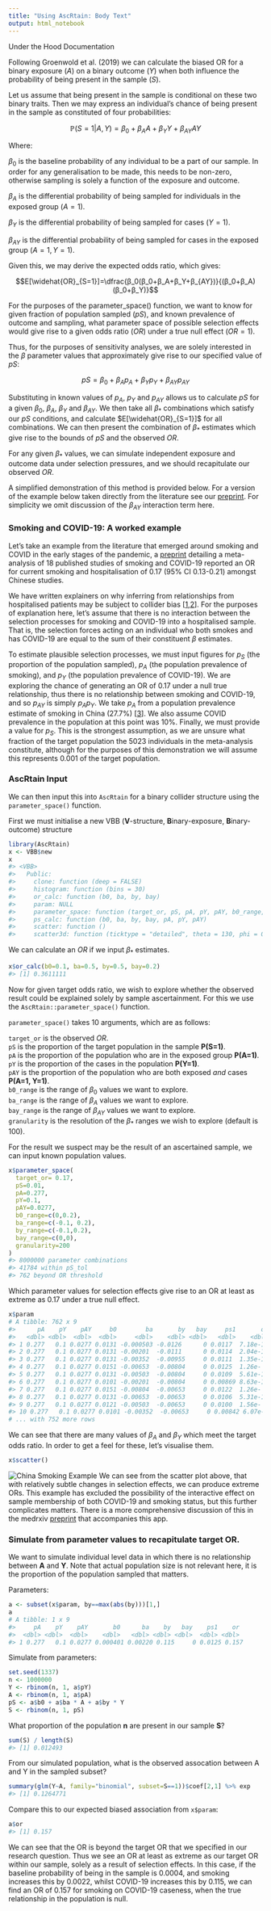 ```yaml
---
title: "Using AscRtain: Body Text"
output: html_notebook
---
```


Under the Hood Documentation

Following Groenwold et al. (2019) we can calculate the biased OR for a binary exposure $(A)$ on a binary outcome $(Y)$ when both influence the probability of being present in the sample $(S)$.

Let us assume that being present in the sample is conditional on these two binary traits. Then we may express an individual's chance of being present in the sample as constituted of four probabilities:

$$\mathbb{P}(S=1|A,Y)=β_0+β_AA+β_YY+β_{AY}AY$$

Where:

$\beta_0$ is the baseline probability of any individual to be a part of our sample. In order for any generalisation to be made, this needs to be non-zero, otherwise sampling is solely a function of the exposure and outcome. 

$\beta_A$ is the differential probability of being sampled for individuals in the exposed group $(A=1)$.

$\beta_Y$ is the differential probability of being sampled for cases $(Y=1)$.

$\beta_{AY}$ is the differential probability of being sampled for cases in the exposed group $(A=1,Y=1)$.

Given this, we may derive the expected odds ratio, which gives:

$$E[\widehat{OR}_{S=1}]=\dfrac{β_0(β_0+β_A+β_Y+β_{AY})}{(β_0+β_A)(β_0+β_Y)}$$

For the purposes of the parameter_space() function, we want to know for given fraction of population sampled $(pS)$, and known prevalence of outcome and sampling, what parameter space of possible selection effects would give rise to a given odds ratio $(OR)$ under a true null effect $(OR=1)$.

Thus, for the purposes of sensitivity analyses, we are solely interested in the $β$ parameter values that approximately give rise to our specified value of $pS$:

$$pS=β_0+β_Ap_A+β_Yp_Y+β_{AY}p_{AY}$$
  

Substituting in known values of $p_A$, $p_Y$ and $p_{AY}$ allows us to calculate $pS$ for a given $\beta_0$, $\beta_A$, $\beta_Y$ and $\beta_{AY}$. We then take all $\beta_*$ combinations which satisfy our $pS$ conditions, and calculate $E[\widehat{OR}_{S=1}]$ for all combinations. We can then present the combination of $\beta_*$ estimates which give rise to the bounds of $pS$ and the observed $OR$.

For any given $\beta_*$ values, we can simulate independent exposure and outcome data under selection pressures, and we should recapitulate our observed $OR$. 


A simplified demonstration of this method is provided below. For a version of the example below taken directly from the literature see our [preprint](medrxiv.org/content/10.1101/2020.05.04.20090506v3 "Collider Bias undermines our understanding of COVID-19 disease and severity"). For simplicity we omit discussion of the $\beta_{AY}$ interaction term here.

### Smoking and COVID-19: A worked example

Let's take an example from the literature that emerged around smoking and COVID in the early stages of the pandemic, a [preprint](https://www.preprints.org/manuscript/202004.0540/v1 "What is Happening with Smokers and COVID-19? A Systematic Review and a Meta-Analysis") detailing a meta-analysis of 18 published studies of smoking and COVID-19 reported an OR for current smoking and hospitalisation of 0.17 (95% CI 0.13-0.21) amongst Chinese studies.

We have written explainers on why inferring from relationships from hospitalised patients may be subject to collider bias [[1](https://www.hdruk.ac.uk/news/we-should-be-cautious-about-associations-of-patient-characteristics-with-covid-19-outcomes-that-are-identified-in-hospitalised-patients/),[2](https://rss.onlinelibrary.wiley.com/doi/10.1111/1740-9713.01413)]. For the purposes of explanation here, let's assume that there is no interaction between the selection processes for smoking and COVID-19 into a hospitalised sample. That is, the selection forces acting on an individual who both smokes and has COVID-19 are equal to the sum of their constituent $\beta$ estimates.

To estimate plausible selection processes, we must input figures for $p_S$ (the proportion of the population sampled), $p_A$ (the population prevalence of smoking), and $p_Y$ (the population prevalence of COVID-19). We are exploring the chance of generating an OR of 0.17 under a null true relationship, thus there is no relationship between smoking and COVID-19, and so $p_{AY}$ is simply $p_Ap_Y$. We take $p_A$ from a population prevalence estimate of smoking in China (27.7%) [[3](https://www.ncbi.nlm.nih.gov/pmc/articles/PMC6546632/)]. We also assume COVID prevalence in the population at this point was 10%. Finally, we must provide a value for $p_S$. This is the strongest assumption, as we are unsure what fraction of the target population the 5023 individuals in the meta-analysis constitute, although for the purposes of this demonstration we will assume this represents 0.001 of the target population.

### AscRtain Input

We can then input this into `AscRtain` for a binary collider structure using the `parameter_space()` function.

First we must initialise a new VBB (**V**-structure, **B**inary-exposure, **B**inary-outcome) structure
```r
library(AscRtain)
x <- VBB$new
x
#> <VBB>
#>   Public:
#>     clone: function (deep = FALSE) 
#>     histogram: function (bins = 30) 
#>     or_calc: function (b0, ba, by, bay) 
#>     param: NULL
#>     parameter_space: function (target_or, pS, pA, pY, pAY, b0_range, ba_range, by_range, 
#>     ps_calc: function (b0, ba, by, bay, pA, pY, pAY) 
#>     scatter: function () 
#>     scatter3d: function (ticktype = "detailed", theta = 130, phi = 0, bty = "g",

```


We can calculate an $OR$ if we input $\beta_*$ estimates.
```r
x$or_calc(b0=0.1, ba=0.5, by=0.5, bay=0.2)
#> [1] 0.3611111
```

Now for given target odds ratio, we wish to explore whether the observed result could be explained solely by sample ascertainment. For this we use the `AscRtain::parameter_space()` function. 

`parameter_space()` takes 10 arguments, which are as follows:  
  
  `target_or`     is the observed $OR$.  
  `pS`            is the proportion of the target population in the sample **P(S=1)**.     
  `pA`            is the proportion of the population who are in the exposed group **P(A=1)**.   
  `pY`            is the proportion of the cases in the population **P(Y=1)**.   
  `pAY`           is the proportion of the population who are both exposed *and* cases **P(A=1, Y=1)**.  
  `b0_range`      is the range of $\beta_0$ values we want to explore.  
  `ba_range`      is the range of $\beta_A$ values we want to explore.  
  `bay_range`     is the range of $\beta_{AY}$ values we want to explore.  
  `granularity`   is the resolution of the $\beta_*$ ranges we wish to explore (default is 100).  
  
For the result we suspect may be the result of an ascertained sample, we can input known population values.
```r
x$parameter_space(
  target_or= 0.17,
  pS=0.01, 
  pA=0.277,
  pY=0.1,
  pAY=0.0277,
  b0_range=c(0,0.2), 
  ba_range=c(-0.1, 0.2), 
  by_range=c(-0.1,0.2), 
  bay_range=c(0,0), 
  granularity=200
)
#> 8000000 parameter combinations
#> 41784 within pS_tol
#> 762 beyond OR threshold
```

Which parameter values for selection effects give rise to an OR at least as extreme as 0.17 under a true null effect.

```r
x$param
# A tibble: 762 x 9
#>      pA    pY    pAY     b0        ba       by   bay     ps1       or
#>   <dbl> <dbl>  <dbl>  <dbl>     <dbl>    <dbl> <dbl>   <dbl>    <dbl>
#> 1 0.277   0.1 0.0277 0.0131 -0.000503 -0.0126      0 0.0117  7.18e-15
#> 2 0.277   0.1 0.0277 0.0131 -0.00201  -0.0111      0 0.0114  2.04e-15
#> 3 0.277   0.1 0.0277 0.0131 -0.00352  -0.00955     0 0.0111  1.35e-15
#> 4 0.277   0.1 0.0277 0.0151 -0.00653  -0.00804     0 0.0125  1.26e- 1
#> 5 0.277   0.1 0.0277 0.0131 -0.00503  -0.00804     0 0.0109  5.61e-15
#> 6 0.277   0.1 0.0277 0.0101 -0.00201  -0.00804     0 0.00869 8.63e-15
#> 7 0.277   0.1 0.0277 0.0151 -0.00804  -0.00653     0 0.0122  1.26e- 1
#> 8 0.277   0.1 0.0277 0.0131 -0.00653  -0.00653     0 0.0106  5.31e-15
#> 9 0.277   0.1 0.0277 0.0121 -0.00503  -0.00653     0 0.0100  1.56e- 1
#> 10 0.277   0.1 0.0277 0.0101 -0.00352  -0.00653     0 0.00842 6.07e-15
# ... with 752 more rows
```

We can see that there are many values of $\beta_A$ and $\beta_Y$ which meet the target odds ratio. In order to get a feel for these, let's visualise them. 

```r
x$scatter()
```
![China Smoking Example](/00RESEARCH/repo/AscRtain.shiny/app/www/SmokingCollider.png)
We can see from the scatter plot above, that with relatively subtle changes in selection effects, we can produce extreme ORs. This example has excluded the possibility of the interactive effect on sample membership of both COVID-19 and smoking status, but this further complicates matters. There is a more comprehensive discussion of this in the medrxiv [preprint](https://www.medrxiv.org/content/10.1101/2020.05.04.20090506v3) that accompanies this app. 


###  Simulate from parameter values to recapitulate target OR.

We want to simulate individual level data in which there is no relationship between **A** and **Y**. Note that actual population size is not relevant here, it is the proportion of the population sampled that matters. 

Parameters:

```r
a <- subset(x$param, by==max(abs(by)))[1,]
a
# A tibble: 1 x 9
#>     pA    pY    pAY       b0      ba    by   bay    ps1    or
#>  <dbl> <dbl>  <dbl>    <dbl>   <dbl> <dbl> <dbl>  <dbl> <dbl>
#> 1 0.277   0.1 0.0277 0.000401 0.00220 0.115     0 0.0125 0.157
```

Simulate from parameters:

```r
set.seed(1337)
n <- 1000000
Y <- rbinom(n, 1, a$pY)
A <- rbinom(n, 1, a$pA)
pS <- a$b0 + a$ba * A + a$by * Y
S <- rbinom(n, 1, pS)

```

What proportion of the population **n** are present in our sample **S**?
```r
sum(S) / length(S)
#> [1] 0.012493
```

From our simulated population, what is the observed assocation between A and Y in the sampled subset?
```r
summary(glm(Y~A, family="binomial", subset=S==1))$coef[2,1] %>% exp
#> [1] 0.1264771
```

Compare this to our expected biased association from `x$param`:
```r
a$or
#> [1] 0.157
```

We can see that the OR is beyond the target OR that we specified in our research question. Thus we see an OR at least as extreme as our target OR within our sample, solely as a result of selection effects. In this case, if the baseline probability of being in the sample is 0.0004, and smoking increases this by 0.0022, whilst COVID-19 increases this by 0.115, we can find an OR of 0.157 for smoking on COVID-19 caseness, when the true relationship in the population is null.